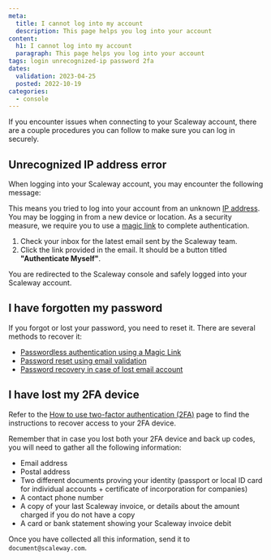 ```yaml
---
meta:
  title: I cannot log into my account
  description: This page helps you log into your account
content:
  h1: I cannot log into my account
  paragraph: This page helps you log into your account
tags: login unrecognized-ip password 2fa
dates:
  validation: 2023-04-25
  posted: 2022-10-19
categories:
  - console
---
```


If you encounter issues when connecting to your Scaleway account, there are a couple procedures you can follow to make sure you can log in securely.

## Unrecognized IP address error
When logging into your Scaleway account, you may encounter the following message:

<Lightbox src="scaleway-unrecognized-ip.webp" alt="" />

This means you tried to log into your account from an unknown [IP address](/network/public-gateways/concepts/#ip-address). You may be logging in from a new device or location. As a security measure, we require you to use a [magic link](/console/my-account/concepts/#magic-link) to complete authentication. 

1. Check your inbox for the latest email sent by the Scaleway team.
2. Click the link provided in the email. It should be a button titled **"Authenticate Myself"**.

You are redirected to the Scaleway console and safely logged into your Scaleway account.


## I have forgotten my password

If you forgot or lost your password, you need to reset it. There are several methods to recover it:
  - [Passwordless authentication using a Magic Link](/console/my-account/how-to/recover-a-lost-password/#passwordless-authentication-using-a-magic-link)
  - [Password reset using email validation](/console/my-account/how-to/recover-a-lost-password/#password-reset-using-email-validation)
  - [Password recovery in case of lost email account](/console/my-account/how-to/recover-a-lost-password/#password-recovery-in-case-of-lost-email-account)

## I have lost my 2FA device

Refer to the [How to use two-factor authentication (2FA)](/console/my-account/how-to/use-2fa/) page to find the instructions to recover access to your 2FA device. 

Remember that in case you lost both your 2FA device and back up codes, you will need to gather all the following information:
  - Email address
  - Postal address
  - Two different documents proving your identity (passport or local ID card for individual accounts + certificate of incorporation for companies)
  - A contact phone number
  - A copy of your last Scaleway invoice, or details about the amount charged if you do not have a copy
  - A card or bank statement showing your Scaleway invoice debit

Once you have collected all this information, send it to `document@scaleway.com`.
